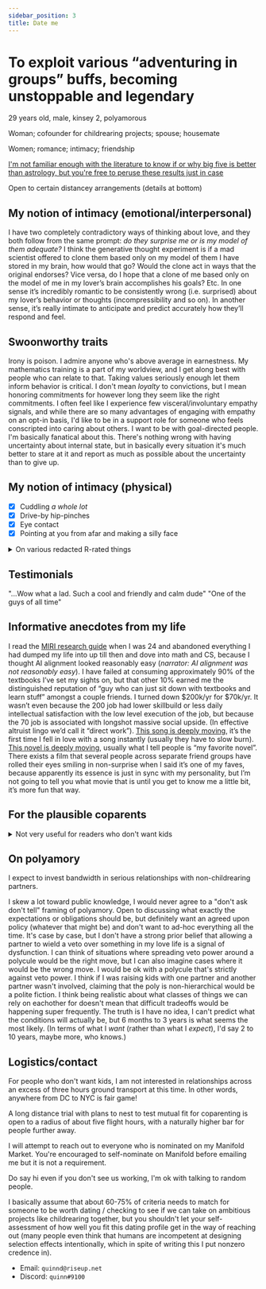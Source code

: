 ```yaml
---
sidebar_position: 3
title: Date me
---
```



# To exploit various “adventuring in groups” buffs, becoming unstoppable and legendary 


<Admonition type="info" title="My demographics">
  <p>
    29 years old, male, kinsey 2, polyamorous
  </p>
</Admonition>

<Admonition type="tip" title="Seeking">
  <p>
    Woman; cofounder for childrearing projects; spouse; housemate
  </p>
</Admonition>

<Admonition type="tip" title="Also seeking">
  <p>
    Women; romance; intimacy; friendship
  </p>
</Admonition>

<Admonition type="info" title="Big five">
  <p>
    <a href="https://bigfive-test.com/result/623617c0d5e3dd000926c0bd">I'm not familiar enough with the literature to know if or why big five is better than astrology, but you're free to peruse these results just in case</a>
  </p>
</Admonition>

<Admonition type="info" title="In Philadelphia">
  <p>
    Open to certain distancey arrangements (details at bottom)
  </p>
</Admonition> 

## My notion of intimacy (emotional/interpersonal) 

I have two completely contradictory ways of thinking about love, and they both follow from the same prompt: _do they surprise me or is my model of them adequate?_ I think the generative thought experiment is if a mad scientist offered to clone them based only on my model of them I have stored in my brain, how would that go? Would the clone act in ways that the original endorses? Vice versa, do I hope that a clone of me based only on the model of me in my lover’s brain accomplishes his goals? Etc. In one sense it’s incredibly romantic to be consistently wrong (i.e. surprised) about my lover’s behavior or thoughts (incompressibility and so on). In another sense, it’s really intimate to anticipate and predict accurately how they’ll respond and feel.

## Swoonworthy traits

<Tabs lazy>
  <TabItem value="sincerity" label="Sincerity">
    Irony is poison. I admire anyone who's above average in earnestness. 
  </TabItem>
  <TabItem value="analyticalness" label="Analyticalness">
    My mathematics training is a part of my worldview, and I get along best with people who can relate to that. 
  </TabItem>
  <TabItem value="conviction" label="Conviction">
    Taking values seriously enough let them inform behavior is critical. I don't mean <i>loyalty</i> to convictions, but I mean honoring commitments for however long they seem like the right commitments. 
  </TabItem>
  <TabItem value="compassion" label="Compassion">
    I often feel like I experience few visceral/involuntary empathy signals, and while there are so many advantages of engaging with empathy on an opt-in basis, I'd like to be in a support role for someone who feels conscripted into caring about others. 
  </TabItem>
  <TabItem value="ambition" label="Ambition">
    I want to be with goal-directed people. 
  </TabItem>
  <TabItem value="introspectiveness" label="Introspectiveness">
    I'm basically fanatical about this. There's nothing wrong with having uncertainty about internal state, but in basically every situation it's much better to stare at it and report as much as possible about the uncertainty than to give up. 
  </TabItem>
</Tabs>

## My notion of intimacy (physical)

- [x] Cuddling _a whole lot_
- [x] Drive-by hip-pinches
- [x] Eye contact
- [x] Pointing at you from afar and making a silly face

<details>
  <summary>
    On various redacted R-rated things
  </summary>
  <p>
I have a lot of personalities (i.e. separable classes of preferences), none of which have deal-breakers in mind. But I estimate that I'm <code>1.2 to 1.8</code> standard deviations hornier than most of the people I know well. Preferences/kink list upon request. 
  </p>
</details>

## Testimonials

<Tabs lazy>
    <TabItem value="testimonial1" label="Local from a town I visited" default>
        "...Wow what a lad. Such a cool and friendly and calm dude"
    </TabItem>
    <TabItem value="testimonial2" label="Housemate">
        "One of the guys of all time"
    </TabItem>
</Tabs>

## Informative anecdotes from my life 

<Tabs lazy>
    <TabItem value="intellectually" label="Intellectually" default>
        I read the <a href="https://intelligence.org/research-guide/">MIRI research guide</a> when I was 24 and abandoned everything I had dumped my life into up till then and dove into math and CS, because I thought AI alignment looked reasonably easy (<i>narrator: AI alignment was not reasonably easy</i>). 
    </TabItem>
    <TabItem value="academically" label="Academically">
        I have failed at consuming approximately 90% of the textbooks I’ve set my sights on, but that other 10% earned me the distinguished reputation of “guy who can just sit down with textbooks and learn stuff” amongst a couple friends. 
    </TabItem>
    <TabItem value="professionally" label="Professionally">
        I turned down $200k/yr for $70k/yr. It wasn’t even because the 200 job had lower skillbuild or less daily intellectual satisfaction with the low level execution of the job, but because the 70 job is associated with longshot massive social upside. (In effective altruist lingo we’d call it “direct work”).
    </TabItem>
    <TabItem value="aesthetically" label="Aesthetically">
        <a href="https://youtu.be/0l4SJqm_2pA">This song is deeply moving</a>, it’s the first time I fell in love with a song instantly (usually they have to slow burn). <a href="http://www.hpmor.com/">This novel is deeply moving</a>, usually what I tell people is “my favorite novel”. There exists a film that several people across separate friend groups have rolled their eyes smiling in non-surprise when I said it’s one of my faves, because apparently its essence is just in sync with my personality, but I’m not going to tell you what movie that is until you get to know me a little bit, it’s more fun that way. 
    </TabItem>
</Tabs>

## For the plausible coparents

<details>
  <summary>
    Not very useful for readers who don't want kids
  </summary>
  <p>
    I'm not super in a rush, but I would prefer to be systematic and reveal information about our mutual fit in a clever and efficient way. I'm probably willing to try nesting after knowing someone for about 6 months, unclear how long I want to nest with them before childrearing however. 

### One slice of my expected parenting values
Humans need to be able to _own their consequences_ and _pick what hills they'd like to die on_ in order to cultivate agency. For this reason, I think 1. school needs to be approached cautiously and rigorously; and 2. we need to thread a needle where we help our children follow through on projects without it turning into us projecting what sorts of projects we'd like them to be doing. That said, I would like to find out how to raise second-generation transhumanist altruists without various "indoctrination"-related failure modes.

### Another slice
Leonard Bernstein, speaking I imagine about orchestral or broadway productions, said "_to accomplish great things, two things are needed: a plan, and almost enough time_". I expect to have almost enough time (i.e. readiness) to parent, to do any of my other goals, and I've worked to cultivate heuristics around when perfect should or shouldn't be the enemy of the good. I also avoid appealing to normal distributions, I avoid looking at the world and saying "look at all the people in a way lower percentile of such n such virtue or trait than me seeming to do alright, surely I can relax", because I don't like to impose an upper bound on my standards. 

### On how many
I'm inclined toward more than one kid because someone made an intuitive argument that the marginal cost of each additional kid declines. [I have begun an estimate of this argument](https://www.squiggle-language.com/playground/#code=eNqtV0tz4zYM%2FiuYXFZyHVl24mTHM3tq02lmdqeHpNND02oYibZYS6RKUpa9m%2Fz3AqQdW9LGebS5WKLw%2BAB8AJFvJyZXzU1dlkxvTmZW13zojq4yYZXenQgprGDFzT%2B1WCwKfmO1kIuT2Qm%2BS5k0ShfZSvAGPsG3Own4Z0XJk1QZm6h5MhcaH9JcFFlScZ00nC9nMJmCVTCexEMYjUBIyFWtDQQCcrbiIBWIjDNocmZBfCjBsmKJXoHdq9qG3k0mTKpqaRPNLE%2FI6Qzi6OLSmY6jj2Q54ynbgJoDhrgQkhXA11YzBxGEBUJpSJ5lGTBJPxisIsGlyO7k453cILLvRYnWfxZFQeBJhOBgZu5rUjeQc80j%2BCIkB6Y5VAVLea6KjGvz6iR1Ehy9qDJ8PjFdW30ZF%2BydfNEJZqAUa1trHrwdILSz%2BbIG1lrWZVJhEiVWCn2vg8kQxtEFVe0swuc%2F6P3PkApSqIZr4DKjkv94DcJApdU9uxeFsI4HCguCzLI5BcEzaAQ%2Bsuzv2tgSPcBcaUB4SzBpzrO64OZVSXEPHiRifDmHIziIijwQ%2F4tNsmJFzUmLMCQIJuEszfeWz2PXN9MpRXuNrF4ivwzFTT%2Fn8SjXRMhMaJ5aF8gQkJLQ4Fc1nyMpMxjHUxJDO8Zic5A4n4sIzaHSUkkQc3xGLqMsCpVsLUrxlYOHCEQY%2FI7sKTK45%2BQEU1hXDdMZOSF0DgY23QZSRI4lWfLKQqlW1MN3sqTUuI5PNGcFNo5IWYHhE2AUSYT0WTVMGp86jB%2FDP3PhT6eUsT6DjzCzL9yjYl8kbE0Qm%2FPXTRFwgAFrDZ7zIsJRUDK5AZZascIBw42bChmxESvDYKFVXUX9sFJmcgwrjrZD7fJyemysOfHjY82BixymoQclLC8NqkqqpuantcHCYxuYHDGiKKFCn7%2FdXn%2B%2Bvr2%2BupmBp6vZlQkBTs5hAJd3kl7d%2BYYzjefTyYHs9qytO4CWzmEKeOabiDJhXDNQ0%2BBcNkErSyEN5YfdtwfwUxCx1ykP%2FAv9lawKPiPXorq6VQHePDuNcIjq64f23IS%2FYP2IX%2Fb68eELKgw3D7CGH2Dz6I%2FD7QQ9gL8fBP0YEPRbA%2FWsbCcIK%2F5%2FeiB7IUVRqIXry2CDA2AISON17BONmaIznGHBGMPn6yo4BSpksIZTkgpDlwcjFqUS2Y4iTwZb9cfRjYY6R3G4196Spq9NHzra%2FuhQ243RLoD3jR%2Fv6726PVDduN45Ezvt819AomLHVhxue%2F%2F2lyv48utPV5%2Bp959IHTw10H4r6pJfyBX3V6vnXpuTx%2Fpjb727MB1sIm%2B6mAcvoxu07%2BW%2B323Z2nNu8B1wXvmQxUHf0m5kzHGGyxSX7GfzikXIra3MbDRqmiaqTcaihVqNSp4JNrpHGo0m8fhyFI9H47MRWTnVTBgs9qlLiLdCaglGLErqdVKg2X12djGOyUPDP7grXQtcfnBDyPFOoGsP9wS7JRHMWSlwC7A57lY7S7RnYem8j6cA%2FTX4CZd5XbIi6PtGgkXxGLPX%2FxQ%2Bh7c74DreWiU%2BNhu77HrB0245VvZ4jX6ndVJVFe5EtaSVk2TpMi3ot2ELfsCqQ%2F528Wwv%2FueIcWBkAL25ErxmmwxxdpOXbWgIPj4VMuNr2tFwC0Rf9D%2BQmTkKxBgXL7jbkbHaPiy%2FFLm28%2F8u9a7Yj3iD7pMWnjz%2BC27aPUE%3D) (you can plug-and-play your worldview by substituting some input parameters), though it may be buggy, miss too many considerations, or provide information that's an order of magnitude less valuable than our emotional state after the first child would be. 

### On biology
I'm reasonably confident that bio-fathering is as good or better than rolling the dice at the sperm bank (in terms of my assessment of my family's disease and IQ history), but I'm not married to it. I am interested equally in arguments for embryo selection and in arguments for adoption: I think conditional on a partner feeling strongly about one of the two, the probability they'd convince me is a little over 80%.

  </p>
</details>

## On polyamory

<Admonition type="info" title="If you don't want kids">
  <p>
    I expect to invest bandwidth in serious relationships with non-childrearing partners.
  </p>
</Admonition>

<Tabs lazy>
  <TabItem value="transparency" label="Transparency">
    I skew a lot toward public knowledge, I would never agree to a "don't ask don't tell" framing of polyamory. Open to discussing what exactly the expectations or obligations should be, but definitely want an agreed upon policy (whatever that might be) and don't want to ad-hoc everything all the time.
  </TabItem>
  <TabItem value="veto" label="Vetoes">
    It's case by case, but I don't have a strong prior belief that allowing a partner to wield a veto over something in my love life is a signal of dysfunction. I can think of situations where spreading veto power around a polycule would be the right move, but I can also imagine cases where it would be the wrong move. I would be ok with a polycule that's strictly against veto power. 
  </TabItem>
  <TabItem value="hierarchy" label="Words like 'primary', 'secondaries'">
    I think if I was raising kids with one partner and another partner wasn't involved, claiming that the poly is non-hierarchical would be a polite fiction. I think being realistic about what classes of things we can rely on eachother for doesn't mean that difficult tradeoffs would be happening super frequently.
  </TabItem>
  <TabItem value="length" label="Expected non-childrearing relationship length">
    The truth is I have no idea, I can't predict what the conditions will actually be, but 6 months to 3 years is what seems the most likely. (In terms of what I <i>want</i> (rather than what I <i>expect</i>), I'd say 2 to 10 years, maybe more, who knows.)
  </TabItem>
</Tabs>

## Logistics/contact

<Admonition type="warning" title="Distance constraints for people who don't want kids" >
  <p>
    For people who don't want kids, I am not interested in relationships across an excess of three hours ground transport at this time. In other words, anywhere from DC to NYC is fair game!
  </p>
</Admonition> 

<Admonition type="info" title="Yes, willing to periodically fly for plausible coparents">
  <p>
    A long distance trial with plans to nest to test mutual fit for coparenting is open to a radius of about five flight hours, with a naturally higher bar for people further away. 
  </p>
</Admonition>

<Admonition type="tip" title="Prediction markets">
  <p>
    I will attempt to reach out to everyone who is nominated on my Manifold Market. You're encouraged to self-nominate on Manifold before emailing me but it is not a requirement. 
  </p>
</Admonition>

<Admonition type="tip" title="Assume a low bar for reaching out">
  <p>
    Do say hi even if you don't see us working, I'm ok with talking to random people. 
  </p>
</Admonition>

<Admonition type="info" title="Partial fits">
  <p>
    I basically assume that about 60-75% of criteria needs to match for someone to be worth dating / checking to see if we can take on ambitious projects like childrearing together, but you shouldn't let your self-assessment of how well you fit this dating profile get in the way of reaching out (many people even think that humans are incompetent at designing selection effects intentionally, which in spite of writing this I put nonzero credence in).
  </p>
</Admonition>

- Email: `quinnd@riseup.net`
- Discord: `quinn#9100`
